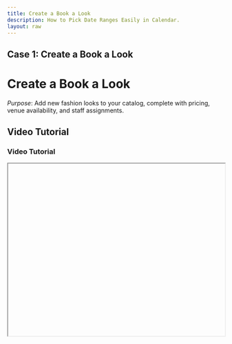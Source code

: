 ```yaml
---
title: Create a Book a Look
description: How to Pick Date Ranges Easily in Calendar.
layout: raw
---
```



<div className="mdx-content">

## **Case 1: Create a Book a Look**

<h1 className="text-3xl font-bold text-gray-900 mb-4">Create a Book a Look</h1>  

*Purpose*: Add new fashion looks to your catalog, complete with pricing, venue availability, and staff assignments.

## Video Tutorial

<h3 className="text-xl font-medium text-gray-800 mb-2">Video Tutorial</h3>

<iframe
  width="100%"
  height="400"
  title="Create a Book a Look tutorial"
  allowFullScreen
  className="rounded-lg"
/>

---

## Steps:

<h2 className="text-2xl font-semibold text-gray-800 mt-8 mb-4">Step-by-step Instructions</h2>

❶ **From the main menu, click on "Catalog" on the left**  

❷ **Switch to the "Book a Look" tab in the catalog navigation bar**  

❸ **Click the "Add Book a Look" button on the top-right**  

❹ **A form panel will open to collect necessary information**:  
- Upload the **photo**, enter the **Look Name**, **Description**, **Gender Restriction**, **Duration**, and **Category**.

❺ **Click Next to proceed to the Pricing Section**, where you can set **Walk-in**, **Off-Peak**, and **Online** prices.  
- You can toggle between booking methods: **Online**, **Walk-In**, or **Both**.

❻ **In the following steps, select the venues where the look is offered and assign the staff members responsible**

❼ **Click Save to create the new Look**

❽ **A success message will confirm the Look was created**

---

**Tip**: Ensure all required fields are filled out before saving for a smooth creation experience.

<div className="space-y-4 mt-6">

<div className="my-10 border-t border-gray-200" />

## More questions about this

<h3 className="text-xl font-semibold text-black mb-4 mt-10"> More questions about this?</h3>
</div>
<div className="space-y-4 mt-6">
  <details className="bg-white rounded-md p-4 border border-gray-300">
  <summary
    className="font-medium text-base text-gray-900"
    style={{
      backgroundColor: 'transparent',
      outline: 'none',
      cursor: 'pointer',
      userSelect: 'none',
      listStyle: 'none',
    }}
  >Can I edit a Look after creating it?</summary>
   <p className="mt-2 text-sm text-gray-700">
      Yes, you can edit any Look by returning to the Book a Look tab and selecting it from the list.
    </p>
  </details>

  <details className="bg-white rounded-md p-4 border border-gray-300">
  <summary
    className="font-medium text-base text-gray-900"
    style={{
      backgroundColor: 'transparent',
      outline: 'none',
      cursor: 'pointer',
      userSelect: 'none',
      listStyle: 'none',
    }}
  >Can I copy a Look for quick reuse?</summary>
    <p className="mt-2 text-sm text-gray-700">
      Yes, use the duplicate option to copy an existing Look and make small changes as needed.
    </p>
  </details>
</div>
</div>

---

<div className="space-y-4 mt-6">

<div className="my-10 border-t border-gray-200" />

<div className="mdx-content mt-10">

Was this article helpful?

<div style={{ display: 'flex', gap: '1rem' }}>
  <button style={{ padding: '0.5rem', borderRadius: '9999px', backgroundColor: '#f0f0f0' }}>
    <FaThumbsUp/>
  </button>
  <button style={{ padding: '0.5rem', borderRadius: '9999px', backgroundColor: '#f0f0f0' }}>
    <FaThumbsDown/>
  </button>
</div>
</div>

---
</div>
